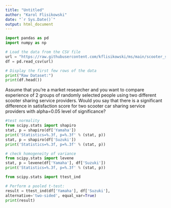 ```yaml
---
title: "Untitled"
author: "Karol Flisikowski"
date: "`r Sys.Date()`"
output: html_document
---
```


```python
import pandas as pd
import numpy as np
```

```python
# Load the data from the CSV file
url = "https://raw.githubusercontent.com/kflisikowski/ms/main/scooter_satisfaction.csv"
df = pd.read_csv(url)

# Display the first few rows of the data
print("Raw Dataset:")
print(df.head())
```

Assume that you’re a market researcher and you want to compare experience of 2 groups of randomly selected people using two different scooter sharing service providers. Would you say that there is a significant difference in satisfaction score for two scooter car sharing service providers with alpha=0.05 level of significance?

```python
#test normality 
from scipy.stats import shapiro
stat, p = shapiro(df['Yamaha'])
print('Statistics=%.3f, p=%.3f' % (stat, p))
stat, p = shapiro(df['Suzuki'])
print('Statistics=%.3f, p=%.3f' % (stat, p))
```


```python
# check homogeneity of variance
from scipy.stats import levene
stat, p = levene(df['Yamaha'], df['Suzuki'])
print('Statistics=%.3f, p=%.3f' % (stat, p))
```



```python
from scipy.stats import ttest_ind

# Perform a pooled t-test:
result = ttest_ind(df['Yamaha'], df['Suzuki'],
alternative='two-sided', equal_var=True)
print(result)
```




